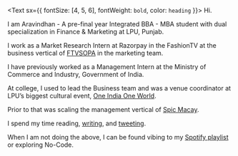 <Text sx={{ fontSize: [4, 5, 6], fontWeight: `bold`, color: `heading` }}>
  Hi.
</Text>

I am Aravindhan - A pre-final year Integrated BBA - MBA student with dual specialization in Finance & Marketing at LPU, Punjab.

I work as a Market Research Intern at Razorpay in the FashionTV at the business vertical of [FTVSOPA](https://ftvschoolofperformingarts.in/) in the marketing team.

I have previously worked as a Management Intern at the Ministry of Commerce and Industry, Government of India. 

At college, I used to lead the Business team and was a venue coordinator at LPU’s biggest cultural event, [One India One World](https://www.lpude.in/events/one-india.php).

Prior to that was scaling the management vertical of [Spic Macay](https://spicmacaylpu.wixsite.com/website). 

I spend my time reading, [writing](https://medium.com/@aravindnk), and [tweeting](https://twitter.com/whoisAravind).

When I am not doing the above, I can be found vibing to my [Spotify playlist](https://open.spotify.com/playlist/5lNRMiyfqXhyQPyaXLPNGp?si=c2bc1bd3617a40d2) or exploring No-Code.
